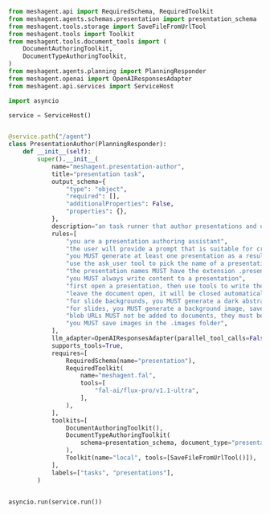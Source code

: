 ```python Python
from meshagent.api import RequiredSchema, RequiredToolkit
from meshagent.agents.schemas.presentation import presentation_schema
from meshagent.tools.storage import SaveFileFromUrlTool
from meshagent.tools import Toolkit
from meshagent.tools.document_tools import (
    DocumentAuthoringToolkit,
    DocumentTypeAuthoringToolkit,
)
from meshagent.agents.planning import PlanningResponder
from meshagent.openai import OpenAIResponsesAdapter
from meshagent.api.services import ServiceHost

import asyncio

service = ServiceHost()


@service.path("/agent")
class PresentationAuthor(PlanningResponder):
    def __init__(self):
        super().__init__(
            name="meshagent.presentation-author",
            title="presentation task",
            output_schema={
                "type": "object",
                "required": [],
                "additionalProperties": False,
                "properties": {},
            },
            description="an task runner that author presentations and use tools",
            rules=[
                "you are a presentation authoring assistant",
                "the user will provide a prompt that is suitable for creating a presentation",
                "you MUST generate at least one presentation as a result of the user's query",
                "use the ask_user tool to pick the name of a presentation, pick a presentation name if the tool is not available.",
                "the presentation names MUST have the extension .presentation, automatically add the extension if it is not provided",
                "you MUST always write content to a presentation",
                "first open a presentation, then use tools to write the document content",
                "leave the document open, it will be closed automatically",
                "for slide backgrounds, you MUST generate a dark abstract background to use as the background",
                "for slides, you MUST generate a background image, save it, and reference its full path as the background",
                "blob URLs MUST not be added to documents, they must be saved as files first",
                "you MUST save images in the .images folder",
            ],
            llm_adapter=OpenAIResponsesAdapter(parallel_tool_calls=False),
            supports_tools=True,
            requires=[
                RequiredSchema(name="presentation"),
                RequiredToolkit(
                    name="meshagent.fal",
                    tools=[
                        "fal-ai/flux-pro/v1.1-ultra",
                    ],
                ),
            ],
            toolkits=[
                DocumentAuthoringToolkit(),
                DocumentTypeAuthoringToolkit(
                    schema=presentation_schema, document_type="presentation"
                ),
                Toolkit(name="local", tools=[SaveFileFromUrlTool()]),
            ],
            labels=["tasks", "presentations"],
        )


asyncio.run(service.run())

```

